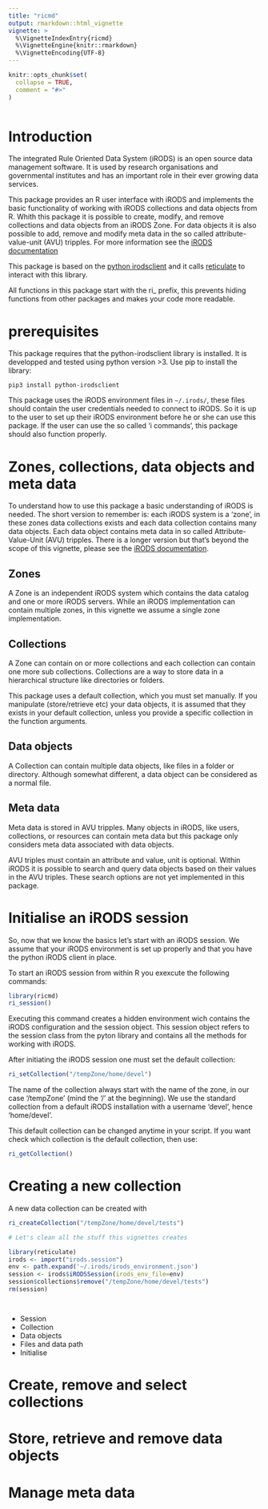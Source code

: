 ```yaml
---
title: "ricmd"
output: rmarkdown::html_vignette
vignette: >
  %\VignetteIndexEntry{ricmd}
  %\VignetteEngine{knitr::rmarkdown}
  %\VignetteEncoding{UTF-8}
---
```


```r
knitr::opts_chunk$set(
  collapse = TRUE,
  comment = "#>"
)
```

```r
```

# Introduction

The integrated Rule Oriented Data System (iRODS) is an open source
data management software. It is used by research organisations and
governmental institutes and has an important role in their ever
growing data services.

This package provides an R user interface with iRODS and implements
the basic functionality of working with iRODS collections and data
objects from R. Whith this package it is possible to create, modify,
and remove collections and data objects from an iRODS Zone. For data objects it
is also possible to add, remove and modify meta data in the so called
attribute-value-unit (AVU) tripples. For more information see the [iRODS
documentation](https://irods.org/documentation/)


This package is based on the [python
irodsclient](https://github.com/irods/python-irodsclient) and it calls
[reticulate](https://cran.r-project.org/package=reticulate) to interact
with this library.

All functions in this package start with the ri\_ prefix, this
prevents hiding functions from other packages and makes your code more
readable.


# prerequisites

This package requires that the python-irodsclient library is
installed. It is developped and tested using python version >3. Use
pip to install the library:

```{}
pip3 install python-irodsclient
```

This package uses the iRODS environment files in `~/.irods/`, these
files should contain the user credentials needed to connect to iRODS.
So it is up to the user to set up their iRODS environment before he or
she can use this package. If the user can use the so called 'i
commands', this package should also function properly.

# Zones, collections, data objects and meta data

To understand how to use this package a basic understanding of iRODS
is needed. The short version to remember is: each iRODS system is a
'zone', in these zones data collections exists and each data collection
contains many data objects. Each data object contains meta data in so
called Attribute-Value-Unit (AVU) tripples. There is a longer version
but that's beyond the scope of this vignette, please see the [iRODS
documentation](https://irods.org/documentation/).

## Zones

A Zone is an independent iRODS system which contains the data catalog
and one or more iRODS servers. While an iRODS implementation can
contain multiple zones, in this vignette we assume a single zone
implementation.

## Collections

A Zone can contain on or more collections and each collection can
contain one more sub collections. Collections are a way to store data
in a hierarchical structure like directories or folders.

This package uses a default collection, which you must set manually.
If you manipulate (store/retrieve etc) your data objects, it is assumed
that they exists in your default collection, unless you provide a specific
collection in the function arguments.


## Data objects

A Collection can contain multiple data objects, like files in a folder or
directory. Although somewhat different, a data object can be
considered as a normal file. 

## Meta data
 
Meta data is stored in AVU tripples. Many objects in iRODS, like
users, collections, or resources can contain meta data but this
package only considers meta data associated with data objects.

AVU triples must contain an attribute and value, unit is optional.
Within iRODS it is possible to search and query data objects based on
their values in the AVU triples. These search options are not yet
implemented in this package.


# Initialise an iRODS session


So, now that we know the basics let's start with an iRODS session. We
assume that your iRODS environment is set up properly and that you
have the python iRODS client in place.

To start an iRODS session from within R you exexcute the following
commands:

```r
library(ricmd)
ri_session()
```

Executing this command creates a hidden environment wich contains the
iRODS configuration and the session object. This session object refers
to the session class from the pyton library and contains all the methods
for working with iRODS.

After initiating the iRODS session one must set the default
collection:

```r
ri_setCollection("/tempZone/home/devel")
```

The name of the collection always start with the name of the zone, in
our case '/tempZone' (mind the '/' at the beginning). We use the
standard collection from a default iRODS installation with a username
'devel', hence 'home/devel'.

This default collection can be changed anytime in your script. If you
want check which collection is the default collection, then use:

```r
ri_getCollection()
```

# Creating a new collection

A new data collection can be created with

```r
ri_createCollection("/tempZone/home/devel/tests")
```



```r
# Let's clean all the stuff this vignettes creates

library(reticulate)
irods <- import("irods.session")
env <- path.expand('~/.irods/irods_environment.json')
session <- irods$iRODSSession(irods_env_file=env)
session$collections$remove("/tempZone/home/devel/tests")
rm(session)




```
























 * Session
 * Collection
 * Data objects  
 * Files and data path  
 * Initialise  

# Create, remove and select collections

# Store, retrieve and remove data objects

# Manage meta data
